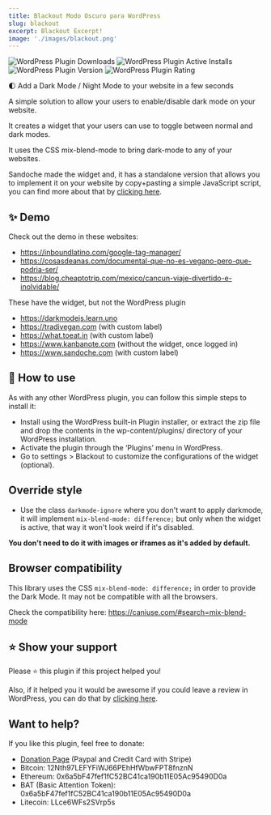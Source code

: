 ```yaml
---
title: Blackout Modo Oscuro para WordPress
slug: blackout
excerpt: Blackout Excerpt!
image: './images/blackout.png'
---
```


![WordPress Plugin Downloads](https://img.shields.io/wordpress/plugin/dt/blackout-darkmode-widget?color=blue)  ![WordPress Plugin Active Installs](https://img.shields.io/wordpress/plugin/installs/blackout-darkmode-widget?color=blue) ![WordPress Plugin Version](https://img.shields.io/wordpress/plugin/v/blackout-darkmode-widget?color=blue) ![WordPress Plugin Rating](https://img.shields.io/wordpress/plugin/stars/blackout-darkmode-widget?color=blue)

🌓 Add a Dark Mode / Night Mode to your website in a few seconds

A simple solution to allow your users to enable/disable dark mode on your website.

It creates a widget that your users can use to toggle between normal and dark modes.

It uses the CSS mix-blend-mode to bring dark-mode to any of your websites.

Sandoche made the widget and, it has a standalone version that allows you to implement it on your website by copy+pasting a simple JavaScript script, you can find more about that by [clicking here](https://darkmodejs.learn.uno/).

## ✨ Demo
Check out the demo in these websites:

- https://inboundlatino.com/google-tag-manager/
- https://cosasdeanas.com/documental-que-no-es-vegano-pero-que-podria-ser/
- https://blog.cheaptotrip.com/mexico/cancun-viaje-divertido-e-inolvidable/

These have the widget, but not the WordPress plugin

- https://darkmodejs.learn.uno
- https://tradivegan.com (with custom label)
- https://what.toeat.in (with custom label)
- https://www.kanbanote.com (without the widget, once logged in)
- https://www.sandoche.com (with custom label)

## 📖 How to use
As with any other WordPress plugin, you can follow this simple steps to install it:

* Install using the WordPress built-in Plugin installer, or extract the zip file and drop the contents in the wp-content/plugins/ directory of your WordPress installation.
* Activate the plugin through the ‘Plugins’ menu in WordPress.
* Go to settings > Blackout to customize the configurations of the widget (optional).

## Override style
* Use the class `darkmode-ignore` where you don't want to apply darkmode, it will implement `mix-blend-mode: difference;` but only when the widget is active, that way it won't look weird if it's disabled.

**You don't need to do it with images or iframes as it's added by default.**

## Browser compatibility
This library uses the CSS `mix-blend-mode: difference;` in order to provide the Dark Mode.
It may not be compatible with all the browsers.

Check the compatibility here: https://caniuse.com/#search=mix-blend-mode

## ⭐ Show your support
Please ⭐ this plugin if this project helped you!

Also, if it helped you it would be awesome if you could leave a review in WordPress, you can do that by [clicking here](https://wordpress.org/support/plugin/blackout-darkmode-widget/reviews/#new-post).

## Want to help?
If you like this plugin, feel free to donate:

* [Donation Page](https://compras.inboundlatino.com/blackout/?ref=github) (Paypal and Credit Card with Stripe)
* Bitcoin: 12Nth97LEFYFiWJ66PEhHfWbwFPT8fnznN
* Ethereum: 0x6a5bF47fef1fC52BC41ca190b11E05Ac95490D0a
* BAT (Basic Attention Token): 0x6a5bF47fef1fC52BC41ca190b11E05Ac95490D0a
* Litecoin: LLce6WFs2SVrp5s
